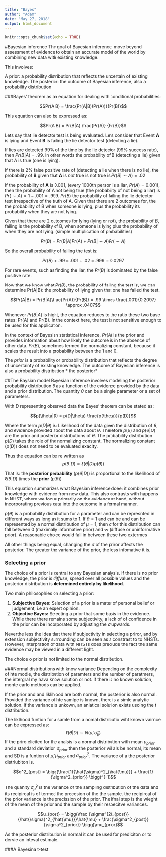```yaml
---
title: "Bayes"
author: "Adam"
date: "May 27, 2018"
output: html_document
---
```


```r
knitr::opts_chunk$set(echo = TRUE)
```


#Bayesian inference
The goal of Bayesian inference: move beyond assessment of evidence to obtain an accurate model of the world by combining new data with existing knowledge.

This involves:

A prior: a probability distribution that reflects the uncertain of existing knowledge. 
The posterior: the outcome of Bayesian inference, also a probability distribution




###Bayes' theorem as an equation for dealing with conditional probabilities:

$$Pr(A|B) = \frac{Pr(A|B)(Pr(A))}{Pr(B)}$$


This equation can also be expressed as:

$$Pr(A|B) = Pr(B|A) \frac{Pr(A)} {Pr(B)}$$


Lets say that lie detector test is being evaluated. Lets consider that Event **A** is lying and Event **B** is failing the lie detector test (detecting a lie).

If lies are detected 99% of the time by the lie detector (99% success rate), then $Pr(B|A) = .99$. In other words the probability of B (detecting a lie) given that A is true (one is lying). 

If there is 2% false positive rate of (detecting a lie when there is no lie), the probability of **B** given that **A** is *not* true is not true is $Pr(B|\sim A) = .02$

If the probability of **A** is 0.001, (every 1000th person is a liar,  $Pr(A) = 0.001$), then the probability of A not being true (the probability  of not  being a liar) is $Pr(\sim A) =  1-.001 = .999$. $Pr(B)$ the probability of failing the lie detector test irrespective of the truth of A. Given that there are 2 outcomes for, the the probability of B when someone is lying, plus the probability its probability when they are not lying.


Given that there are 2 outcomes for lying (lying or not), the probability of  *B*, failing is the probability of B, when someone is lying plus the probability of when they are not lying. (simple multiplication of probabilities) 

$$Pr(B) = Pr(B|A)Pr(A) +Pr(B|\sim A)Pr(\sim A)$$

So the overall probability of failing the test is:

$$Pr(B) = .99 \times .001 + .02 \times .999  = 0.0297$$


For rare events, such as finding the liar, the $Pr(B)$ is dominated by the false positive rate.

Now that we know what $Pr(B)$, the probability of failing the test is, we can determine Pr(A|B): the probability of lying given that one has failed the test.

$$Pr(A|B) = Pr(B|A)\frac{Pr(A)}{Pr(B)} =  .99 \times \frac{.001}{0.2097} \approx .0407$$

Whenever $Pr(B|A)$ is hight, the equation reduces to the ratio  these two base rates: Pr(A) and Pr(B). In the context here, the test is not sensitive enough to be used for this application. 

In the context of Bayesian statistical inference, $Pr(A)$ is the prior  and provides information about how likely the outcome is in the absence of other data. $Pr(B)$, sometimes termed the normalizing constant, because it scales the result into a probability between the 1 and 0. 


The *prior* is a probability or probability distribution that reflects the degree of uncertainty of existing knowledge. The outcome of Bayesian inference is also a probability distribution * the posterior*




##The Baysian model
Bayesian inference involves modeling the posterior probability distribution $\theta$ as a function of the evidence provided by the data and a prior distribution.  The quantity $\theta$ can be a single parameter or a set of parameters. 


With $D$ representing observed data the Bayes' theorem  can be stated as:

$$p(\theta|D) = p(D|\theta) \frac{p(\theta)}{p(D)}$$


Where the term $p(D|\theta)$ is: Likelihood of the data given the distribution of $\theta$, and evidence provided about the data about $\theta$. Therefore $p(\theta)$ and $p(\theta|D)$ are the prior and posterior distributions of $\theta$. The probability distribution $p(D)$ takes the role of the normalizing constant. The normalizing constant ($p(D)$) does not need to be evaluated exaclty.


Thus the equation can be re written as
$$p(\theta|D) \propto \ell(\theta | D) p(\theta)) $$


That is: the **posterior probability** ($p(\theta | D)$) is proportional  to the likelihood of $\ell(\theta|D)$ times the **prior** ($p(\theta)$)
 
This equation summarizes what Bayesian inference doee: it combines prior knowledge with evidence from new data. This also contrasts with happens in NHST, where we focus primarily on the evidence at hand, without incorporating previous data into the outcome in a formal manner.


$p(\theta)$ is a probability distribution for a parameter and can be represnted in different ways as long as it sums to 1. If  $\theta =  1$ and  can be and can be represented by a normal distribution of $\mu = 1$, then  $\sigma$ for this distribution can fall between $0$ (maximally informative prior) and $\infty$ (diffuse or uninformative prior). A reasonable choice would fall in between these two extermes


All other things being equal, changing the $\sigma$ of the priror affects the posterior. The greater the variance of the prior, the less infomative it is.


### Selecting a prior
The choice of a prior is central to any Bayesian analysis. If there is no prior knowledge, the prior is *diffuse*,  spread over all possible values and the posterior distribution is **determined entirely by likelihood**. 

Two main philosophies on selecting a prior:

1. **Subjective Bayes:** Selection of a prior is a mater of personal belief or judgement, i.e an expert opinion. 
2. **Objective Bayes:** Selecting a prior that some basis in the evidence. While there there remains some subjectivity, a lack of of confidence  in the prior can be incorporated by adjusting the $\sigma$ upwards. 

Neverthe less the idea that there if subjectivity in selecting a priror, and by extension subjectivity surrounding can be seen as a constrast to to NHSTs. However, interpration of data with NHSTs does preclude the fact the same evidence may be viewed in a different light. 

The choice o prior is not limited to the normal distribution. 

###Normal distributions with know variance
Depending on the complexity of hte modle, the distribution of paramters and the number of paratmers, the intergral my hava know solution or not. if there is no known solution, monte carlo methods can be applied. 

If the prior and and liklihjood are both normal, the posterior is also normal. Provided the variance of hte samlpe is known, there is a simle analytic solution. if the variance is unkown, an anlatical solution exists usoing the t distribution. 

The liklhood funtion for a samle from a nomal distributio wiht known vairnce can be expressed as:
$$\ell (\theta|D) \sim N( \hat{\mu}, \hat{\sigma}_\hat{\mu} )$$
If the priro elicited for the analsis is a normal distribution with mean $\mu_{prior}$ and a standard deviation $\sigma_{prior}$ then the posterior wil als be normal, its mean and SD is a funtion of $\hat{\mu}$, $\mu_{prior}$ and $\sigma^2_{prior}$. The variance of a the posterior distriubiton is. 

$$o^2_{post} = \bigg(\frac{1}{\hat{\sigma}^2_{\hat{\mu}}} + \frac{1}{\sigma^2_{prior}} \bigg)^{-1}$$

The quanity $\hat{\sigma}^2_{\hat{\mu}}$ is the variance of the sampling distribution of the data and its recipircal is of termed the precesion of the the sample. the recipircal of the prior variance is the precission of the prior. The ifnal step is the wieght of the mean of the prior and the sample by their respecitve variances. 

$$u_{post} = \bigg(\frac {\sigma^{2}_{post}}{\hat{\sigma}^2_{\hat{\mu}}}\hat{\mu} + \frac{\sigma^2_{post}}{\sigma^2_{prior}} \bigg)\mu_{prior}$$


As the posterior distribution is normal it can be used for prediciton or to dervie an inteval estimate.  


###A Bayesina t-test




